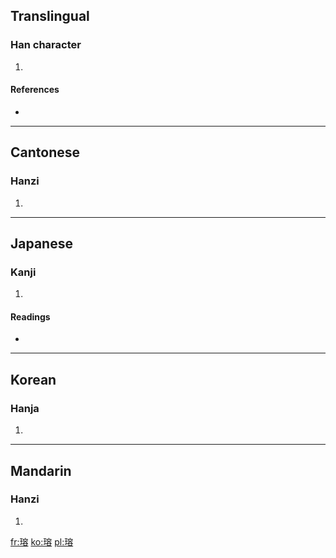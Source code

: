 ==Translingual==

===Han character===
{{Han char|rn=96|rad=玉|as=10|sn=14|four=1316<sub>8</sub>|canj=一土十金口 (MGJCR)}}

# {{defn|Han|sort=玉10}}

====References====
* {{Han ref|kx=0738.220|dkj=21146|dj=1149.060|hdz=21132.100|uh=7462|ud=29794|bh=E2CE|bd=58062}}

----

==Cantonese==

===Hanzi===
{{yue-hanzi|jyut=|y=yung4}}

# {{defn|Cantonese|sort=玉10}}

----

==Japanese==

===Kanji===
{{ja-kanji|grade=|rs=玉10}}

# {{defn|Japanese|sort=玉10}}

====Readings====
* {{ja-readings|on=[[よう]] (yō), [[ゆ]] (yu)|kun=|nanori=}}

----

==Korean==

===Hanja===
{{ko-hanja|hangeul=용|eumhun=|rv=yong|mr=yong|y=yong}}

# {{defn|Korean|sort=玉10}}

----

==Mandarin==

===Hanzi===
{{cmn-hanzi|pin=[[róng]] ([[rong2]])|wg=jung<sup>2</sup>}}

# {{defn|Mandarin|sort=玉10}}

[[fr:瑢]]
[[ko:瑢]]
[[pl:瑢]]